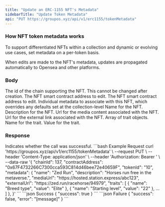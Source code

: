 ```yaml
---
title: "Update an ERC-1155 NFT's Metadata"
sidebarTitle: "Update Token Metadata"
api: "PUT https://groupos.xyz/api/v1/erc1155/tokenMetadata"
---
```


### How NFT token metadata works

To support differentiated NFTs within a collection and dynamic or evolving use cases, set metadata on a per-token basis.

When edits are made to the NFT's metadata, updates are propagated automatically to Opensea and other platforms.

### Body

<ParamField body="chainId" type="number" required>
  The id of the chain supporting the NFT. This cannot be changed after creation.
</ParamField>
<ParamField body="contractAddress" type="string" required>
  The NFT smart contract address to edit.
</ParamField>
<ParamField body="tokenId" type="string" required>
  The NFT smart contract address to edit.
</ParamField>
<ParamField body="metadata" type="object" required>
  Individual metadata to associate with this NFT, which overrides any defaults
  set at the collection-level
  <Expandable title="object">
    <ParamField body="name" type="string" optional>
      Name for the NFT.
    </ParamField>
    <ParamField body="description" type="string" optional>
      Description for the NFT.
    </ParamField>
    <ParamField body="mediaUrl" type="string" optional>
      Url for the media content associated with the NFT.
    </ParamField>
    <ParamField body="externalUrl" type="string" optional>
      Url for the external link associated with the NFT.
    </ParamField>
    <ParamField body="traits" type="object[]" optional>
      Array of trait objects.
      <Expandable title="object">
        <ParamField body="name" type="string" required>
          Name for the trait.
        </ParamField>
        <ParamField body="value" type="string" required>
          Value for the trait.
        </ParamField>
      </Expandable>
    </ParamField>
  </Expandable>
</ParamField>

### Response

<ResponseField name="success" type="boolean">
  Indicates whether the call was successful.
</ResponseField>

<RequestExample>
  ```bash Example Request
  curl 'https://groupos.xyz/api/v1/erc1155/tokenMetadata' \
  --request PUT \
  --header 'Content-Type: application/json' \
  --header 'Authorization: Bearer <token>' \
  --data-raw '{
    "chainId": 137,
    "contractAddress": "0x67F4732266C7300cca593C814d46bee72e40659F",
    "tokenId": "10",
    "metadata": {
      "name": "Zed Run",
      "description": "Horses run free in the metaverse.",
      "mediaUrl": "https://hosted.station.express/abc123",
      "externalUrl": "https://zed.run/racehorse/94979",
      "traits": [
        {
          "name": "Breed type",
          "value": "Elite"
        },
        {
          "name": "Starting level",
          "value": "22"
        },
        ...
      ]
    },
  }'
  ```
</RequestExample>

<ResponseExample>
  ```json Success
  {
    "success": true
  }
  ```
  ```json Failure
  {
    "success": false,
    "error": "[message]"
  }
  ```
</ResponseExample>

